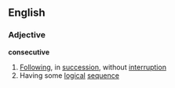 ==English==
===Adjective===
'''consecutive'''
#[[Following]], in [[succession]], without [[interruption]]
#Having some [[logical]] [[sequence]]